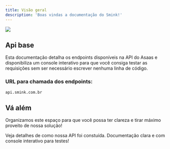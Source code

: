 ```yaml
---
title: Visão geral
description: 'Boas vindas a documentação do Smink!'
---
```


<img
  src="https://smink.com.br/wp-content/uploads/2024/07/o-que-o-smink-faz.png"
/>

## Api base

Esta documentação detalha os endpoints disponíveis na API do Asaas e disponibiliza um console interativo para que você consiga testar as requisições sem ser necessário escrever nenhuma linha de código.

### URL para chamada dos endpoints:
```
api.smink.com.br
``` 




## Vá além

Organizamos este espaço para que você possa ter clareza e tirar máximo proveito de nossa solução!

<CardGroup cols={2}>
  <Card
    title="Dicas e startkit"
    icon="flag"
  >
    Veja detalhes de como nossa API foi constuída.
  </Card>
  <Card
    title="Referência da APIs"
    icon="code"
    href="https://mintlify.com/docs/api-playground/openapi"
  >
    Documentação clara e com console interativo para testes!
  </Card>
</CardGroup>
